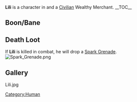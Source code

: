 {{stub}}

{{Character
| race = Human
| location = 
| faction = civilian
| title = Wealthy Merchant
}}
{{quote|Word is, Lili would sell his own grandmother if he thought he could buy her back at half price next week.|Lili's Compendium Description}}
'''Lili''' is a character in {{Gamename}} and a [[Civilian]] Wealthy Merchant.
__TOC__
{{clear}}
==Boon/Bane==
{{Boon/Bane
|boon = Haggle Badge
|boonimage = haggle badge
|boondesc = You can negotiate for greater quest rewards.
|bane = Bad Credit
|baneimage = bad credit
|banedesc = Buying anything from shopkeepers costs an additional 20 shills.}}

==Death Loot==
If '''Lili''' is killed in combat, he will drop a [[Spark Grenade]].
<br>[[File:Spark Grenade.png|thumb|alt=|none]]

==Gallery==
<gallery>
Lili.jpg
</gallery>

[[Category:Human]]